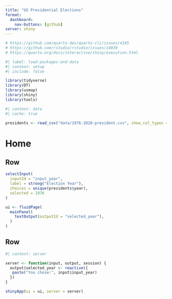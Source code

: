 ```yaml
---
title: "️US Presidential Elections"
format: 
  dashboard:
    nav-buttons: [github]
server: shiny
---
```


```r
# https://github.com/quarto-dev/quarto-cli/issues/4105 
# https://github.com/rstudio/rstudio/issues/14039 
# https://quarto.org/docs/interactive/shiny/execution.html 
```


```r
#| label: load-packages-and-data
#| context: setup
#| include: false

library(tidyverse)
library(DT)
library(usmap)
library(shiny)
library(tools)
```

```r
#| context: data
#| cache: true

presidents <- read_csv("data/1976-2020-president.csv", show_col_types = FALSE)
```

# Home

## Row {height="55%"}

```r

selectInput(
  inputId = "input_year",
  label = strong("Election Year"),
  choices = unique(presidents$year),
  selected = 1976
)

ui <- fluidPage(
  mainPanel(
    textOutput(outputId = "selected_year"),
  )
)
```

## Row {height="50%"} 

```r
#| context: server

server <- function(input, output, session) {
  output$selected_year <- reactive({
   paste("You chose:", input$input_year)
  })
}

shinyApp(ui = ui, server = server)
```
